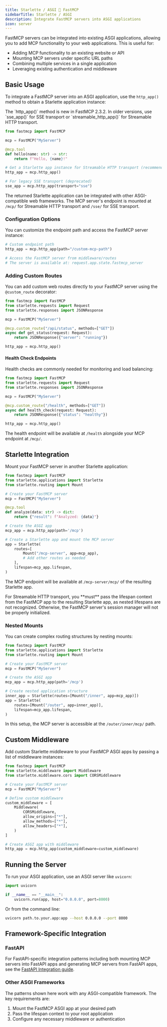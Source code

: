 ```yaml
---
title: Starlette / ASGI 🤝 FastMCP
sidebarTitle: Starlette / ASGI
description: Integrate FastMCP servers into ASGI applications
icon: server
---
```



<VersionBadge version="2.3.1" />

FastMCP servers can be integrated into existing ASGI applications, allowing you to add MCP functionality to your web applications. This is useful for:

- Adding MCP functionality to an existing website or API
- Mounting MCP servers under specific URL paths
- Combining multiple services in a single application
- Leveraging existing authentication and middleware

## Basic Usage

To integrate a FastMCP server into an ASGI application, use the `http_app()` method to obtain a Starlette application instance:

<Tip>
The `http_app()` method is new in FastMCP 2.3.2. In older versions, use `sse_app()` for SSE transport or `streamable_http_app()` for Streamable HTTP transport.
</Tip>

```python
from fastmcp import FastMCP

mcp = FastMCP("MyServer")

@mcp.tool
def hello(name: str) -> str:
    return f"Hello, {name}!"

# Get a Starlette app instance for Streamable HTTP transport (recommended)
http_app = mcp.http_app()

# For legacy SSE transport (deprecated)
sse_app = mcp.http_app(transport="sse")
```

The returned Starlette application can be integrated with other ASGI-compatible web frameworks. The MCP server's endpoint is mounted at `/mcp/` for Streamable HTTP transport and `/sse/` for SSE transport.

### Configuration Options

You can customize the endpoint path and access the FastMCP server instance:

```python
# Custom endpoint path
http_app = mcp.http_app(path="/custom-mcp-path")

# Access the FastMCP server from middleware/routes
# The server is available at: request.app.state.fastmcp_server
```

### Adding Custom Routes

You can add custom web routes directly to your FastMCP server using the `@custom_route` decorator:

```python
from fastmcp import FastMCP
from starlette.requests import Request
from starlette.responses import JSONResponse

mcp = FastMCP("MyServer")

@mcp.custom_route("/api/status", methods=["GET"])
async def get_status(request: Request):
    return JSONResponse({"server": "running"})

http_app = mcp.http_app()
```

#### Health Check Endpoints

Health checks are commonly needed for monitoring and load balancing:

```python
from fastmcp import FastMCP
from starlette.requests import Request
from starlette.responses import JSONResponse

mcp = FastMCP("MyServer")

@mcp.custom_route("/health", methods=["GET"])
async def health_check(request: Request):
    return JSONResponse({"status": "healthy"})

http_app = mcp.http_app()
```

The health endpoint will be available at `/health` alongside your MCP endpoint at `/mcp/`.

## Starlette Integration

Mount your FastMCP server in another Starlette application:

```python
from fastmcp import FastMCP
from starlette.applications import Starlette
from starlette.routing import Mount

# Create your FastMCP server
mcp = FastMCP("MyServer")

@mcp.tool
def analyze(data: str) -> dict:
    return {"result": f"Analyzed: {data}"}

# Create the ASGI app
mcp_app = mcp.http_app(path='/mcp')

# Create a Starlette app and mount the MCP server
app = Starlette(
    routes=[
        Mount("/mcp-server", app=mcp_app),
        # Add other routes as needed
    ],
    lifespan=mcp_app.lifespan,
)
```

The MCP endpoint will be available at `/mcp-server/mcp/` of the resulting Starlette app.

<Warning>
For Streamable HTTP transport, you **must** pass the lifespan context from the FastMCP app to the resulting Starlette app, as nested lifespans are not recognized. Otherwise, the FastMCP server's session manager will not be properly initialized.
</Warning>

### Nested Mounts

You can create complex routing structures by nesting mounts:

```python
from fastmcp import FastMCP
from starlette.applications import Starlette
from starlette.routing import Mount

# Create your FastMCP server
mcp = FastMCP("MyServer")

# Create the ASGI app
mcp_app = mcp.http_app(path='/mcp')

# Create nested application structure
inner_app = Starlette(routes=[Mount("/inner", app=mcp_app)])
app = Starlette(
    routes=[Mount("/outer", app=inner_app)],
    lifespan=mcp_app.lifespan,
)
```

In this setup, the MCP server is accessible at the `/outer/inner/mcp/` path.

## Custom Middleware

<VersionBadge version="2.3.2" />

Add custom Starlette middleware to your FastMCP ASGI apps by passing a list of middleware instances:

```python
from fastmcp import FastMCP
from starlette.middleware import Middleware
from starlette.middleware.cors import CORSMiddleware

# Create your FastMCP server
mcp = FastMCP("MyServer")

# Define custom middleware
custom_middleware = [
    Middleware(
        CORSMiddleware,
        allow_origins=["*"],
        allow_methods=["*"],
        allow_headers=["*"],
    )
]

# Create ASGI app with middleware
http_app = mcp.http_app(custom_middleware=custom_middleware)
```

## Running the Server

To run your ASGI application, use an ASGI server like `uvicorn`:

```python
import uvicorn

if __name__ == "__main__":
    uvicorn.run(app, host="0.0.0.0", port=8000)
```

Or from the command line:

```bash
uvicorn path.to.your.app:app --host 0.0.0.0 --port 8000
```

## Framework-Specific Integration

### FastAPI

For FastAPI-specific integration patterns including both mounting MCP servers into FastAPI apps and generating MCP servers from FastAPI apps, see the [FastAPI Integration guide](/integrations/fastapi).

### Other ASGI Frameworks

The patterns shown here work with any ASGI-compatible framework. The key requirements are:

1. Mount the FastMCP ASGI app at your desired path
2. Pass the lifespan context to your root application
3. Configure any necessary middleware or authentication

